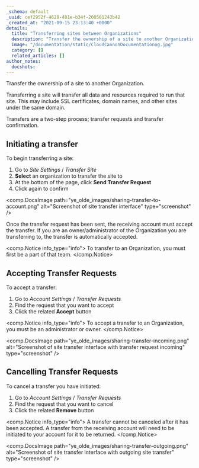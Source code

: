 ```yaml
---
_schema: default
_uuid: cef2952f-4628-481e-b34f-208501243b42
_created_at: "2021-09-15 23:13:40 +0000"
details:
  title: "Transferring sites between Organizations"
  description: "Transfer the ownership of a site to another Organization."
  image: "/documentation/static/CloudCannonDocumentationog.jpg"
  category: []
  related_articles: []
author_notes:
  docshots:
---
```


Transfer the ownership of a site to another Organization.

Transferring a site will transfer all data and resources required to run that site. This may include SSL certificates, domain names, and other sites under the same domain.

Transfers are a two-step process; transfer requests and transfer confirmation.

## Initiating a transfer
To begin transferring a site:

1. Go to *Site Settings* / *Transfer Site*
2. **Select** an organization to transfer the site to
3. At the bottom of the page, click **Send Transfer Request**
4. Click again to confirm

<comp.DocsImage path="ye_olde_images/sharing-transfer-to-account.png" alt="Screenshot of site transfer interface" type="screenshot" />

Once the transfer request has been sent, the receiving account must accept the transfer. If you are an owner/administrator of the Organization you are transferring to, the transfer is automatically accepted.

<comp.Notice info_type="info">
  To transfer to an Organization, you must first be a part of that team.
</comp.Notice>

## Accepting Transfer Requests
To accept a transfer:

1. Go to *Account Settings* / *Transfer Requests*
2. Find the request that you want to accept
3. Click the related **Accept** button

<comp.Notice info_type="info">
  To accept a transfer to an Organization, you must be an administrator or owner.
</comp.Notice>

<comp.DocsImage path="ye_olde_images/sharing-transfer-incoming.png" alt="Screenshot of site transfer interface with transfer request incoming" type="screenshot" />

## Cancelling Transfer Requests
To cancel a transfer you have initiated:

1. Go to *Account Settings* / *Transfer Requests*
2. Find the request that you want to cancel
3. Click the related **Remove** button

<comp.Notice info_type="info">
  A transfer cannot be canceled after it has been accepted. A transfer from the receiving account will need to be initiated to your account for it to be returned.
</comp.Notice>

<comp.DocsImage path="ye_olde_images/sharing-transfer-outgoing.png" alt="Screenshot of site transfer interface with outgoing site transfer" type="screenshot" />
